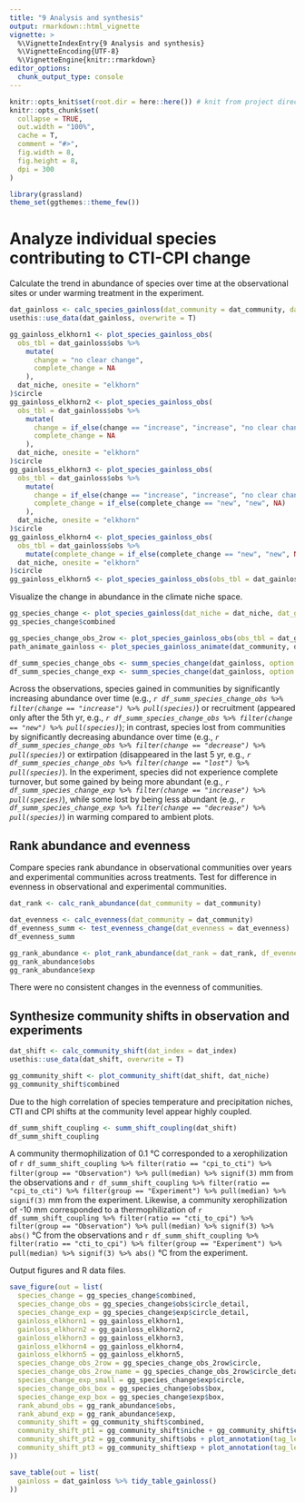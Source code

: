 ```yaml
---
title: "9 Analysis and synthesis"
output: rmarkdown::html_vignette
vignette: >
  %\VignetteIndexEntry{9 Analysis and synthesis}
  %\VignetteEncoding{UTF-8}
  %\VignetteEngine{knitr::rmarkdown}
editor_options: 
  chunk_output_type: console
---
```


```r
knitr::opts_knit$set(root.dir = here::here()) # knit from project directory
knitr::opts_chunk$set(
  collapse = TRUE,
  out.width = "100%",
  cache = T,
  comment = "#>",
  fig.width = 8,
  fig.height = 8,
  dpi = 300
)
```

```r
library(grassland)
theme_set(ggthemes::theme_few())
```

# Analyze individual species contributing to CTI-CPI change

Calculate the trend in abundance of species over time at the observational sites or under warming treatment in the experiment.
```r
dat_gainloss <- calc_species_gainloss(dat_community = dat_community, dat_niche = dat_niche)
usethis::use_data(dat_gainloss, overwrite = T)
```

```r
gg_gainloss_elkhorn1 <- plot_species_gainloss_obs(
  obs_tbl = dat_gainloss$obs %>%
    mutate(
      change = "no clear change",
      complete_change = NA
    ),
  dat_niche, onesite = "elkhorn"
)$circle
gg_gainloss_elkhorn2 <- plot_species_gainloss_obs(
  obs_tbl = dat_gainloss$obs %>%
    mutate(
      change = if_else(change == "increase", "increase", "no clear change"),
      complete_change = NA
    ),
  dat_niche, onesite = "elkhorn"
)$circle
gg_gainloss_elkhorn3 <- plot_species_gainloss_obs(
  obs_tbl = dat_gainloss$obs %>%
    mutate(
      change = if_else(change == "increase", "increase", "no clear change"),
      complete_change = if_else(complete_change == "new", "new", NA)
    ),
  dat_niche, onesite = "elkhorn"
)$circle
gg_gainloss_elkhorn4 <- plot_species_gainloss_obs(
  obs_tbl = dat_gainloss$obs %>%
    mutate(complete_change = if_else(complete_change == "new", "new", NA)),
  dat_niche, onesite = "elkhorn"
)$circle
gg_gainloss_elkhorn5 <- plot_species_gainloss_obs(obs_tbl = dat_gainloss$obs, dat_niche, onesite = "elkhorn")$circle
```

Visualize the change in abundance in the climate niche space.
```r
gg_species_change <- plot_species_gainloss(dat_niche = dat_niche, dat_gainloss = dat_gainloss)
gg_species_change$combined
```

```r
gg_species_change_obs_2row <- plot_species_gainloss_obs(obs_tbl = dat_gainloss$obs, dat_niche, nrow = 2)
path_animate_gainloss <- plot_species_gainloss_animate(dat_community, dat_gainloss, dat_niche)
```

```r
df_summ_species_change_obs <- summ_species_change(dat_gainloss, option = "obs")
df_summ_species_change_exp <- summ_species_change(dat_gainloss, option = "exp")
```

Across the observations, species gained in communities by significantly increasing abundance over time (e.g., _`r df_summ_species_change_obs %>% filter(change == "increase") %>% pull(species)`_) or recruitment (appeared only after the 5th yr, e.g., _`r df_summ_species_change_obs %>% filter(change == "new") %>% pull(species)`_); in contrast, species lost from communities by significantly decreasing abundance over time (e.g., _`r df_summ_species_change_obs %>% filter(change == "decrease") %>% pull(species)`_) or extirpation (disappeared in the last 5 yr, e.g., _`r df_summ_species_change_obs %>% filter(change == "lost") %>% pull(species)`_). In the experiment, species did not experience complete turnover, but some gained by being more abundant (e.g., _`r df_summ_species_change_exp %>% filter(change == "increase") %>% pull(species)`_), while some lost by being less abundant (e.g., _`r df_summ_species_change_exp %>% filter(change == "decrease") %>% pull(species)`_) in warming compared to ambient plots.

## Rank abundance and evenness
Compare species rank abundance in observational communities over years and experimental communities across treatments. Test for difference in evenness in observational and experimental communities.

```r
dat_rank <- calc_rank_abundance(dat_community = dat_community)

dat_evenness <- calc_evenness(dat_community = dat_community)
df_evenness_summ <- test_evenness_change(dat_evenness = dat_evenness)
df_evenness_summ

gg_rank_abundance <- plot_rank_abundance(dat_rank = dat_rank, df_evenness_summ = df_evenness_summ)
gg_rank_abundance$obs
gg_rank_abundance$exp
```

There were no consistent changes in the evenness of communities.

## Synthesize community shifts in observation and experiments

```r
dat_shift <- calc_community_shift(dat_index = dat_index)
usethis::use_data(dat_shift, overwrite = T)
```

```r
gg_community_shift <- plot_community_shift(dat_shift, dat_niche)
gg_community_shift$combined
```
Due to the high correlation of species temperature and precipitation niches, CTI and CPI shifts at the community level appear highly coupled.

```r
df_summ_shift_coupling <- summ_shift_coupling(dat_shift)
df_summ_shift_coupling
```

A community thermophilization of 0.1 °C corresponded to a xerophilization of `r df_summ_shift_coupling %>% filter(ratio == "cpi_to_cti") %>% filter(group == "Observation") %>% pull(median) %>% signif(3)` mm from the observations and `r df_summ_shift_coupling %>% filter(ratio == "cpi_to_cti") %>% filter(group == "Experiment") %>% pull(median) %>% signif(3)` mm from the experiment. Likewise, a community xerophilization of -10 mm corresponded to a thermophilization of `r df_summ_shift_coupling %>% filter(ratio == "cti_to_cpi") %>% filter(group == "Observation") %>% pull(median) %>% signif(3) %>% abs()` °C from the observations and `r df_summ_shift_coupling %>% filter(ratio == "cti_to_cpi") %>% filter(group == "Experiment") %>% pull(median) %>% signif(3) %>% abs()` °C from the experiment.

Output figures and R data files.

```r
save_figure(out = list(
  species_change = gg_species_change$combined,
  species_change_obs = gg_species_change$obs$circle_detail,
  species_change_exp = gg_species_change$exp$circle_detail,
  gainloss_elkhorn1 = gg_gainloss_elkhorn1,
  gainloss_elkhorn2 = gg_gainloss_elkhorn2,
  gainloss_elkhorn3 = gg_gainloss_elkhorn3,
  gainloss_elkhorn4 = gg_gainloss_elkhorn4,
  gainloss_elkhorn5 = gg_gainloss_elkhorn5,
  species_change_obs_2row = gg_species_change_obs_2row$circle,
  species_change_obs_2row_name = gg_species_change_obs_2row$circle_detail,
  species_change_exp_small = gg_species_change$exp$circle,
  species_change_obs_box = gg_species_change$obs$box,
  species_change_exp_box = gg_species_change$exp$box,
  rank_abund_obs = gg_rank_abundance$obs,
  rank_abund_exp = gg_rank_abundance$exp,
  community_shift = gg_community_shift$combined,
  community_shift_pt1 = gg_community_shift$niche + gg_community_shift$compare + plot_annotation(tag_levels = "A"),
  community_shift_pt2 = gg_community_shift$obs + plot_annotation(tag_levels = list("C")),
  community_shift_pt3 = gg_community_shift$exp + plot_annotation(tag_levels = list("D"))
))

save_table(out = list(
  gainloss = dat_gainloss %>% tidy_table_gainloss()
))
```

